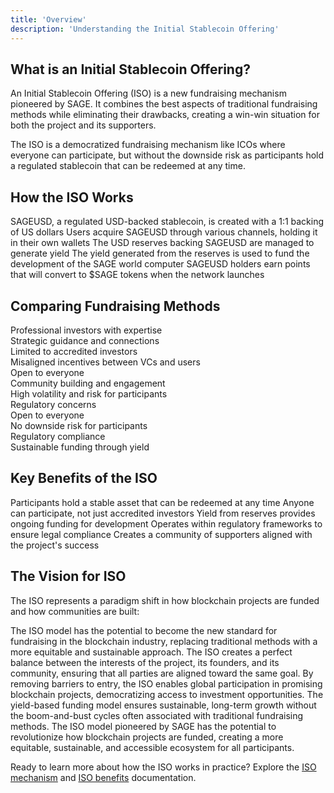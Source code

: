 ```yaml
---
title: 'Overview'
description: 'Understanding the Initial Stablecoin Offering'
---
```


## What is an Initial Stablecoin Offering?

An Initial Stablecoin Offering (ISO) is a new fundraising mechanism pioneered by SAGE. 
It combines the best aspects of traditional fundraising methods while eliminating their drawbacks,
creating a win-win situation for both the project and its supporters.

<Note>
  The ISO is a democratized fundraising mechanism like ICOs where everyone can participate, but without the downside risk as participants hold a regulated stablecoin that can be redeemed at any time.
</Note>

## How the ISO Works

<Steps>
  <Step title="Stablecoin Creation">
    SAGEUSD, a regulated USD-backed stablecoin, is created with a 1:1 backing of US dollars
  </Step>
  <Step title="User Participation">
    Users acquire SAGEUSD through various channels, holding it in their own wallets
  </Step>
  <Step title="Reserve Management">
    The USD reserves backing SAGEUSD are managed to generate yield
  </Step>
  <Step title="Yield Allocation">
    The yield generated from the reserves is used to fund the development of the SAGE world computer
  </Step>
  <Step title="Points Program">
    SAGEUSD holders earn points that will convert to $SAGE tokens when the network launches
  </Step>
</Steps>

## Comparing Fundraising Methods

<Tabs>
  <Tab title="Traditional VC">
    <div className="space-y-4">
      <div className="flex items-center space-x-2">
        <div className="w-4 h-4 rounded-full bg-green-500"></div>
        <span>Professional investors with expertise</span>
      </div>
      <div className="flex items-center space-x-2">
        <div className="w-4 h-4 rounded-full bg-green-500"></div>
        <span>Strategic guidance and connections</span>
      </div>
      <div className="flex items-center space-x-2">
        <div className="w-4 h-4 rounded-full bg-red-500"></div>
        <span>Limited to accredited investors</span>
      </div>
      <div className="flex items-center space-x-2">
        <div className="w-4 h-4 rounded-full bg-red-500"></div>
        <span>Misaligned incentives between VCs and users</span>
      </div>
    </div>
  </Tab>
  <Tab title="ICO">
    <div className="space-y-4">
      <div className="flex items-center space-x-2">
        <div className="w-4 h-4 rounded-full bg-green-500"></div>
        <span>Open to everyone</span>
      </div>
      <div className="flex items-center space-x-2">
        <div className="w-4 h-4 rounded-full bg-green-500"></div>
        <span>Community building and engagement</span>
      </div>
      <div className="flex items-center space-x-2">
        <div className="w-4 h-4 rounded-full bg-red-500"></div>
        <span>High volatility and risk for participants</span>
      </div>
      <div className="flex items-center space-x-2">
        <div className="w-4 h-4 rounded-full bg-red-500"></div>
        <span>Regulatory concerns</span>
      </div>
    </div>
  </Tab>
  <Tab title="ISO">
    <div className="space-y-4">
      <div className="flex items-center space-x-2">
        <div className="w-4 h-4 rounded-full bg-green-500"></div>
        <span>Open to everyone</span>
      </div>
      <div className="flex items-center space-x-2">
        <div className="w-4 h-4 rounded-full bg-green-500"></div>
        <span>No downside risk for participants</span>
      </div>
      <div className="flex items-center space-x-2">
        <div className="w-4 h-4 rounded-full bg-green-500"></div>
        <span>Regulatory compliance</span>
      </div>
      <div className="flex items-center space-x-2">
        <div className="w-4 h-4 rounded-full bg-green-500"></div>
        <span>Sustainable funding through yield</span>
      </div>
    </div>
  </Tab>
</Tabs>

## Key Benefits of the ISO

<CardGroup cols={2}>
  <Card title="Zero Risk for Participants" icon="shield" color="#0891b2">
    Participants hold a stable asset that can be redeemed at any time
  </Card>
  <Card title="Democratized Access" icon="users" color="#c2410c">
    Anyone can participate, not just accredited investors
  </Card>
  <Card title="Sustainable Funding" icon="money-bill-trend-up" color="#eab308">
    Yield from reserves provides ongoing funding for development
  </Card>
  <Card title="Regulatory Compliance" icon="scale-balanced" color="#64748b">
    Operates within regulatory frameworks to ensure legal compliance
  </Card>
  <Card title="Community Building" icon="people-group" color="#c2410c">
    Creates a community of supporters aligned with the project's success
  </Card>
</CardGroup>

## The Vision for ISO

The ISO represents a paradigm shift in how blockchain projects are funded and how communities are built:

<AccordionGroup>
  <Accordion icon="lightbulb" title="A New Fundraising Standard">
    The ISO model has the potential to become the new standard for fundraising in the blockchain industry, replacing traditional methods with a more equitable and sustainable approach.
  </Accordion>
  <Accordion icon="scale-balanced" title="Balancing Interests">
    The ISO creates a perfect balance between the interests of the project, its founders, and its community, ensuring that all parties are aligned toward the same goal.
  </Accordion>
  <Accordion icon="globe" title="Global Accessibility">
    By removing barriers to entry, the ISO enables global participation in promising blockchain projects, democratizing access to investment opportunities.
  </Accordion>
  <Accordion icon="chart-line" title="Sustainable Growth">
    The yield-based funding model ensures sustainable, long-term growth without the boom-and-bust cycles often associated with traditional fundraising methods.
  </Accordion>
</AccordionGroup>

<Note>
  The ISO model pioneered by SAGE has the potential to revolutionize how blockchain projects are funded, creating a more equitable, sustainable, and accessible ecosystem for all participants.
</Note>

Ready to learn more about how the ISO works in practice? Explore the [ISO mechanism](/iso/mechanism) and [ISO benefits](/iso/benefits) documentation. 